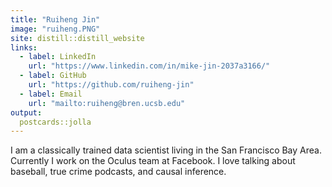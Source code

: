 ```yaml
---
title: "Ruiheng Jin"
image: "ruiheng.PNG"
site: distill::distill_website
links:
  - label: LinkedIn
    url: "https://www.linkedin.com/in/mike-jin-2037a3166/"
  - label: GitHub
    url: "https://github.com/ruiheng-jin"
  - label: Email
    url: "mailto:ruiheng@bren.ucsb.edu"
output:
  postcards::jolla
---
```

 
I am a classically trained data scientist living in the San Francisco Bay Area. 
Currently I work on the Oculus team at Facebook. I love talking about baseball, 
true crime podcasts, and causal inference.
